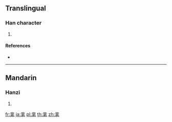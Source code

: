 {{character info/new}}
==Translingual==

===Han character===
{{Han char|rn=175|rad=非|as=04|sn=12|four=|canj=LYHQU}}

# {{defn|Han|sort=非04}}

====References====
* {{Han ref|kx=1382.220|dkj=42596|dj=1895.130|hdz=64087.080|uh=975F|ud=38751}}

----

==Mandarin==

===Hanzi===
{{cmn-hanzi|pin=[[fēi]] ([[fei1]]), [[méi]] ([[mei2]]), [[mí]] ([[mi2]]), [[mó]] ([[mo2]])|wg=fei<sup>1</sup>, mei<sup>2</sup>, mi<sup>2</sup>, mo<sup>2</sup>}}

# {{defn|lang=cmn|sort=非04}}

[[fr:靟]]
[[ja:靟]]
[[pl:靟]]
[[th:靟]]
[[zh:靟]]